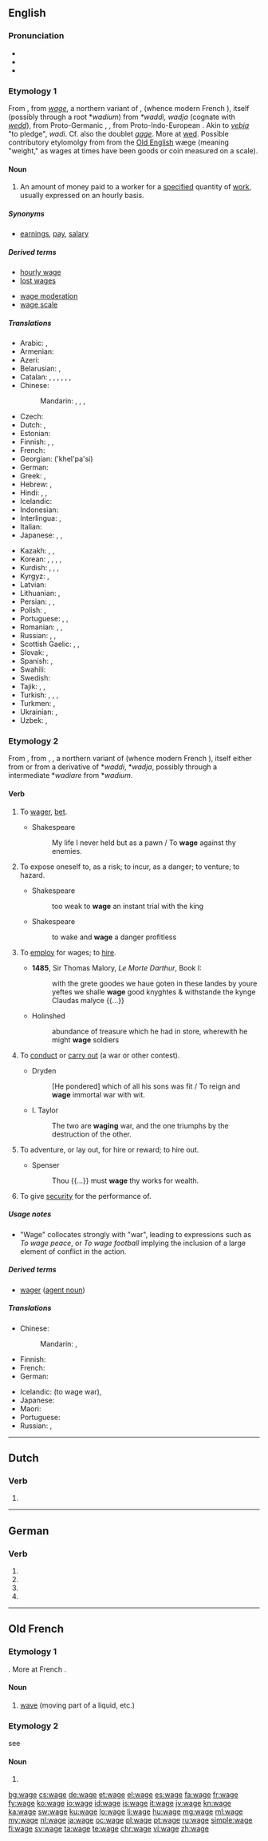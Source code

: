 {{also|Wage}}
==English==
{{wikipedia}}
===Pronunciation===
* {{IPA|/weɪd͡ʒ/}}
* {{audio|en-us-wage.ogg|Audio (US)}}
* {{rhymes|eɪdʒ}}

===Etymology 1===
From {{etyl|xno|en}}, from {{etyl|ONF.|en}} ''[[wage]]'', a northern variant of {{etyl|fro|en}} {{term|gauge|lang=fro}}, {{term|guage|lang=fro}} (whence modern French {{term|gage|lang=fr}}), itself (possibly through a {{etyl|VL.|en}} root *''wadium'') from {{etyl|frk|en}} ''*waddi, wadja'' (cognate with {{etyl|ang|-}} ''[[wedd]]''), from Proto-Germanic {{term/t|gem-pro|*wadjō}}, {{term/t|gem-pro|*wadi-||pledge}}, from Proto-Indo-European {{term/t|ine-pro|*wadh-||to pledge, redeem a pledge}}. Akin to {{etyl|non|-}} ''[[veþja]]'' "to pledge", {{etyl|got|-}} ''wadi''. Cf. also the doublet ''[[gage]]''. More at [[wed]].  Possible contributory etylomolgy from from the [[Old English]] wæge (meaning "weight," as wages at times have been goods or coin measured on a scale).  

====Noun====
{{en-noun}}

# An amount of money paid to a worker for a [[specify|specified]] quantity of [[work]], usually expressed on an hourly basis.

=====Synonyms=====
* [[earnings]], [[pay]], [[salary]]

=====Derived terms=====
{{rel-top|Terms derived from ''wage'' (noun)}}
* [[hourly wage]]
* [[lost wages]]
{{rel-mid}}
* [[wage moderation]]
* [[wage scale]]
{{rel-bottom}}

=====Translations=====
{{trans-top|money paid to a worker}}
* Arabic: {{t+|ar|أجر|m|tr=ajr}}, {{t|ar|راتب|m|tr=rātib}}
* Armenian: {{t|hy|վաստակ|sc=Armn}}
* Azeri: {{t+|az|maaş}}
* Belarusian: {{t|be|зарабо́тная пла́та|f|sc=Cyrl}}, {{t|be|зарпла́та|f|sc=Cyrl}}
* Catalan: {{t+|ca|salari|m}}, {{t+|ca|sou|m}}, {{t|ca|paga|f}}, {{t|ca|honorari|m}}, {{t|ca|estipendi|m}}, {{t|ca|remuneració|f}}, {{t|ca|retribució|f}}
* Chinese:
*: Mandarin: {{t|cmn|工資|sc=Hani}}, {{t+|cmn|工资|tr=gōngzī|sc=Hani}}, {{t+|cmn|薪金|tr=xīnjīn|sc=Hani}}, {{t+|cmn|薪水|tr=xīnshui|sc=Hani}}
* Czech: {{t+|cs|mzda|f}}
* Dutch: {{t+|nl|loon|n}}, {{t+|nl|salaris|n}}
* Estonian: {{t+|et|palk}}
* Finnish: {{t+|fi|palkka}}, {{t+|fi|ansiotulo}}, {{t+|fi|liksa}}
* French: {{t+|fr|salaire|m}}
* Georgian: {{t+|ka|ხელფასი|sc=Geor}} ('khel'pa'si)
* German: {{t+|de|Lohn|m}}
* Greek: {{t+|el|μισθός|m|tr=misthós}}, {{qualifier|colloquial, daily wage}} {{t+|el|μεροκάματο|n|tr=merokámato}}
* Hebrew: {{t+|he|משכורת|f|tr=maskoret}}, {{t|he|שכר|m|tr=sakhar}}
* Hindi: {{t|hi|तनख़्वाह|tr=tanaḵẖvāha}}, {{t|hi|वेतन|tr=vētana}}, {{t|hi|मासिक वेतन|tr=māsika vētana}}
* Icelandic: {{t+|is|laun|n-p}}
* Indonesian: {{t+|id|gaji}}
* Interlingua: {{t+|ia|paga}}, {{t+|ia|salario}}
* Italian: {{t+|it|salario|m}}
* Japanese: {{t+|ja|給料|tr=きゅうりょう, kyūryō}}, {{t|ja|サラリー|tr=sararī}}, {{t+|ja|賃金|tr=chingin|sc=Jpan}}
{{trans-mid}}
* Kazakh: {{t|kk|айлық|sc=Cyrl}}, {{t|kk|жалақы|sc=Cyrl}}, {{t|kk|еңбекақы|sc=Cyrl}}
* Korean: {{t+|ko|임금|tr=imgeum|sc=Hang}}, {{t+|ko|급료|tr=geupryo|sc=Hang}}, {{t+|ko|봉급|tr=bonggeup|sc=Hang}}, {{t|ko|삯|tr=sak(s)|sc=Kore}}, {{t|ko|품삯|tr=pumsak|sc=Kore}}
* Kurdish: {{t+|ku|meaş|m}}, {{t+|ku|miz|m}}, {{t+|ku|muçe|m}}, {{t+|ku|destheq|f}}
* Kyrgyz: {{t|ky|кызмат акы|sc=Cyrl}}, {{t|ky|эмгек акы|sc=Cyrl}}
* Latvian: {{t+|lv|alga|f}}
* Lithuanian: {{t|lt|užmokestis}}, {{t+|lt|alga|f}}
* Persian: {{t+|fa|مزد|tr=mōzd|sc=fa-Arab}}, {{t|fa|دست‌مزد|tr=dăst-mōzd|sc=fa-Arab}}, {{t+|fa|کارمزد|tr=kär-mōzd|sc=fa-Arab}}
* Polish: {{t+|pl|pensja|f}}, {{t+|pl|płaca|f}}
* Portuguese: {{t+|pt|salário|m}}, {{t+|pt|ordenado|m}}, {{t+|pt|remuneração|f}}
* Romanian: {{t|ro|plată|f}}, {{t|ro|salariu|n}}, {{t|ro|leafă|f}}
* Russian: {{t+|ru|за́работная пла́та|f}}, {{t+|ru|зарпла́та|f}}, {{t+|ru|жа́лование|n}}
* Scottish Gaelic: {{t|gd|cosnadh|m}}, {{t|gd|pàigh|m}}, {{t|gd|tuarasdal|m}}
* Slovak: {{t|sk|mzda|f}}, {{t|sk|plat|m}}
* Spanish: {{t+|es|salario|m}}, {{t+|es|sueldo|m}}
* Swahili: {{t+|sw|mshahara}}
* Swedish: {{t+|sv|lön|c}}
* Tajik: {{t|tg|маош|sc=Cyrl}}, {{t|tg|моҳона|sc=Cyrl}}, {{t|tg|музди кор|sc=Cyrl}}
* Turkish: {{t+|tr|ücret}}, {{t+|tr|gündelik}}, {{t+|tr|yevmiye}}, {{t+|tr|maaş}}
* Turkmen: {{t|tk|iş haky}}, {{t+|tk|aýlyk}}
* Ukrainian: {{t|uk|заробі́тна пла́та|f|sc=Cyrl}}, {{t|uk|зарпла́та|f|sc=Cyrl}}
* Uzbek: {{t+|uz|maosh}}, {{t|uz|moyana}}
{{trans-bottom}}

===Etymology 2===
From {{etyl|enm|en}} {{term|wagen||to pledge|lang=enm}}, from {{etyl|xno|en}}, {{etyl|ONF.|en}} {{term|wagier|lang=fro}}, a northern variant of {{etyl|fro|en}} {{term|guagier|lang=fro}} (whence modern French {{term|gager|lang=fr}}), itself either from {{term|guage|lang=fro}} or from a derivative of {{etyl|frk|en}} *''waddi'', *''wadja'', possibly through a {{etyl|VL.|en}} intermediate *''wadiare'' from *''wadium''.

====Verb====
{{en-verb|wag|ing}}

# {{context|transitive|obsolete|lang=en}} To [[wager]], [[bet]].
#* Shakespeare
#*: My life I never held but as a pawn / To '''wage''' against thy enemies.
#: {{rfquotek|Hakluyt}}
# {{context|transitive|obsolete|lang=en}} To expose oneself to, as a risk; to incur, as a danger; to venture; to hazard.
#* Shakespeare
#*: too weak to '''wage''' an instant trial with the king
#* Shakespeare
#*: to wake and '''wage''' a danger profitless
# {{context|transitive|obsolete|lang=en}} To [[employ]] for wages; to [[hire]].
#* '''1485''', Sir Thomas Malory, ''Le Morte Darthur'', Book I:
#*: with the grete goodes we haue goten in these landes by youre yeftes we shalle '''wage''' good knyghtes & withstande the kynge Claudas malyce {{...}}
#* Holinshed
#*: abundance of treasure which he had in store, wherewith he might '''wage''' soldiers
# {{context|transitive|lang=en}} To [[conduct]] or [[carry out]] (a war or other contest).
#* Dryden
#*: [He pondered] which of all his sons was fit / To reign and '''wage''' immortal war with wit.
#* I. Taylor
#*: The two are '''waging''' war, and the one triumphs by the destruction of the other.
# {{context|transitive|lang=en}} To adventure, or lay out, for hire or reward; to hire out.
#* Spenser
#*: Thou {{...}} must '''wage''' thy works for wealth.
# {{context|obsolete|legal|UK|lang=en}} To give [[security]] for the performance of.
#: {{rfquotek|Burrill}}

=====Usage notes=====
* "Wage" collocates strongly with "war", leading to expressions such as ''To wage peace'', or ''To wage football'' implying the inclusion of a large element of conflict in the action.

=====Derived terms=====
* [[wager#Etymology 2|wager]] ([[agent noun]])

=====Translations=====
{{trans-top|to conduct or carry out}}
* Chinese:
*: Mandarin: {{t|cmn|發動|sc=Hani}}, {{t+|cmn|发动|tr=fādòng|sc=Hani}}
* Finnish: {{t+|fi|ryhtyä}}
* French: {{t+|fr|mener}}
* German: {{t+|de|führen}}
{{trans-mid}}
* Icelandic: {{t|is|heyja stríð}} (to wage war), {{t|is|heyja}}
* Japanese: {{t+|ja|行う|tr=おこなう, okonau}}
* Maori: {{t|mi|makawe}}
* Portuguese: {{t+|pt|conduzir}}
* Russian: {{t+|ru|вести|impf|tr=vestí}}, {{t+|ru|проводить|impf|tr=provodít'}}
{{trans-bottom}}

----

==Dutch==

===Verb===
{{nl-verb-form}}

# {{nl-verb form of|n=sg|t=pres|m=subj|wagen}}

----

==German==

===Verb===
{{head|de}}

# {{de-verb form of|wagen|1|s|g}}
# {{de-verb form of|wagen|1|s|k1}}
# {{de-verb form of|wagen|3|s|k1}}
# {{de-verb form of|wagen|i|s}}

----

==Old French==

===Etymology 1===
{{etyl|non|fro}} {{term|vágr|lang=non}}. More at French {{term|vague|lang=fr}}.

====Noun====
{{fro-noun|f}}

# [[wave]] (moving part of a liquid, etc.)

===Etymology 2===
see {{term|gage|lang=fro}}

====Noun====
{{fro-noun|m}}

# {{alternative form of|gage|lang=fro}}

[[bg:wage]]
[[cs:wage]]
[[de:wage]]
[[et:wage]]
[[el:wage]]
[[es:wage]]
[[fa:wage]]
[[fr:wage]]
[[fy:wage]]
[[ko:wage]]
[[io:wage]]
[[id:wage]]
[[is:wage]]
[[it:wage]]
[[jv:wage]]
[[kn:wage]]
[[ka:wage]]
[[sw:wage]]
[[ku:wage]]
[[lo:wage]]
[[li:wage]]
[[hu:wage]]
[[mg:wage]]
[[ml:wage]]
[[my:wage]]
[[nl:wage]]
[[ja:wage]]
[[oc:wage]]
[[pl:wage]]
[[pt:wage]]
[[ru:wage]]
[[simple:wage]]
[[fi:wage]]
[[sv:wage]]
[[ta:wage]]
[[te:wage]]
[[chr:wage]]
[[vi:wage]]
[[zh:wage]]